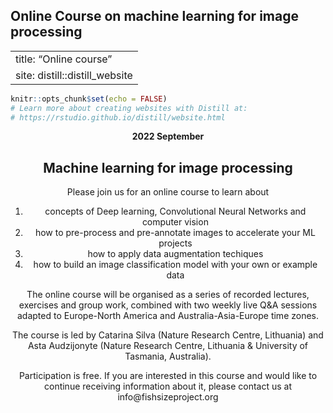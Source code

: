 ## Online Course on machine learning for image processing




---
title: "Online course"
site: distill::distill_website
---

```r
knitr::opts_chunk$set(echo = FALSE)
# Learn more about creating websites with Distill at:
# https://rstudio.github.io/distill/website.html
```
<center>

__2022 September__

## Machine learning for image processing   

Please join us for an online course to learn about 

1. concepts of Deep learning, Convolutional Neural Networks and computer vision
2. how to pre-process and pre-annotate images to accelerate your ML projects 
3. how to apply data augmentation techiques 
4. how to build an image classification model with your own or example data
  

The online course will be organised as a series of recorded lectures, exercises and group work, combined with two weekly live Q&A sessions adapted to Europe-North America and Australia-Asia-Europe time zones.

The course is led by Catarina Silva (Nature Research Centre, Lithuania) and Asta Audzijonyte (Nature Research Centre, Lithuania & University of Tasmania, Australia). 

Participation is free. 
If you are interested in this course and would like to continue receiving information about it, please contact us at info@fishsizeproject.org 


</center>
